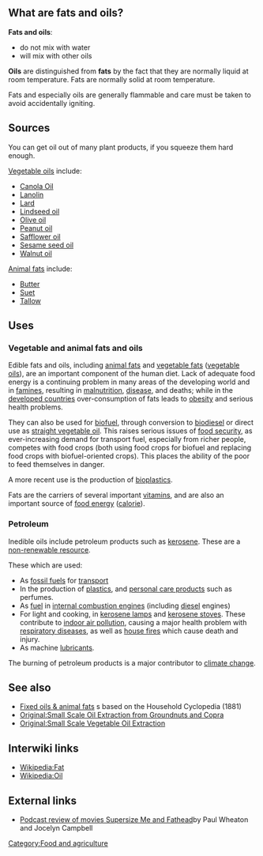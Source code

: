 == What are fats and oils? ==

{{expand section}}

'''Fats and oils''':
*do not mix with water
*will mix with other oils

'''Oils''' are distinguished from '''fats''' by the fact that they are normally liquid at room temperature.  Fats are normally solid at room temperature.

Fats and especially oils are generally flammable and care must be taken to avoid accidentally igniting.


== Sources ==

You can get oil out of many plant products, if you squeeze them hard enough.

[[Vegetable oils]] include:
* [[Canola Oil]]
* [[Lanolin]]
* [[Lard]]
* [[Lindseed oil]]
* [[Olive oil]]
* [[Peanut oil]]
* [[Safflower oil]]
* [[Sesame seed oil]]
* [[Walnut oil]]

[[Animal fats]] include:
* [[Butter]]
* [[Suet]]
* [[Tallow]]

== Uses ==


=== Vegetable and animal fats and oils ===

Edible fats and oils, including [[animal fats]] and [[vegetable fats]] ([[vegetable oils]]), are an important component of the human diet. Lack of adequate food energy is a continuing problem in many areas of the developing world and in [[famine]]s, resulting in [[malnutrition]], [[disease]], and deaths; while in the [[developed countries]] over-consumption of fats leads to [[obesity]] and serious health problems.

They can also be used for [[biofuel]], through conversion to [[biodiesel]] or direct use as [[straight vegetable oil]]. This raises serious issues of [[food security]], as ever-increasing demand for transport fuel, especially from richer people, competes with food crops (both using food crops for biofuel and replacing food crops with biofuel-oriented crops). This places the ability of the poor to feed themselves in danger.

A more recent use is the production of [[bioplastics]].{{w|bioplastic}}{{fact}}

Fats are the carriers of several important [[vitamin]]s, and are also an important source of [[food energy]] ([[calorie]]). 

=== Petroleum ===

Inedible oils include petroleum products such as [[kerosene]]. These are a [[non-renewable resource]]. 

These which are used:
* As [[fossil fuels]] for [[transport]]
* In the production of [[plastics]], and [[personal care products]] such as perfumes.{{expand}}
* As [[fuel]] in [[internal combustion engine]]s (including [[diesel]] engines) 
* For light and cooking, in [[kerosene lamps]] and [[kerosene stoves]]. These contribute to [[indoor air pollution]], causing a major health problem with [[respiratory diseases]], as well as [[house fires]] which cause death and injury.
* As machine [[lubricants]]. 

The burning of petroleum products is a major contributor to [[climate change]].

== See also ==

* [[Fixed oils & animal fats]] s based on the Household Cyclopedia (1881)
* [[Original:Small Scale Oil Extraction from Groundnuts and Copra]]
* [[Original:Small Scale Vegetable Oil Extraction]]

== Interwiki links ==

* [[Wikipedia:Fat]]
* [[Wikipedia:Oil]]

== External links ==

* [http://www.richsoil.com/permaculture/?s=supersize Podcast review of movies Supersize Me and Fathead]by Paul Wheaton and Jocelyn Campbell
 
{{stub}}

[[Category:Food and agriculture]]